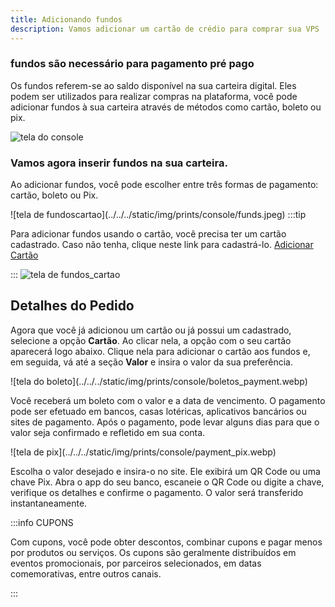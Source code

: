 ```yaml
---
title: Adicionando fundos
description: Vamos adicionar um cartão de crédio para comprar sua VPS
---
```



### fundos são necessário para pagamento pré pago

Os fundos referem-se ao saldo disponível na sua carteira digital. Eles podem ser utilizados para realizar compras na plataforma,
você pode adicionar fundos à sua carteira através de métodos como cartão, boleto ou pix.

![tela do console](../../../static/img/prints/console/wallet.webp)

### Vamos agora inserir fundos na sua carteira.

Ao adicionar fundos, você pode escolher entre três formas de pagamento: cartão, boleto ou Pix.


<Tabs>
  <TabItem value="Cartão" label="Cartão" default>
    ![tela de fundoscartao](../../../static/img/prints/console/funds.jpeg)
:::tip

Para adicionar fundos usando o cartão, você precisa ter um cartão cadastrado. Caso não tenha, clique neste link para cadastrá-lo.
[Adicionar Cartão](/inicio/cartoes/#adicionando-um-cartão)

:::
![tela de fundos_cartao](../../../static/img/prints/console/payment_methods.webp)

## Detalhes do Pedido

Agora que você já adicionou um cartão ou já possui um cadastrado, selecione a opção **Cartão**. Ao clicar nela, a opção com o seu cartão aparecerá logo abaixo. 
Clique nela para adicionar o cartão aos fundos e, em seguida, vá até a seção **Valor** e insira o valor da sua preferência.

  </TabItem>
  <TabItem value="Boleto" label="Boleto">
    ![tela do boleto](../../../static/img/prints/console/boletos_payment.webp)

Você receberá um boleto com o valor e a data de vencimento. O pagamento pode ser efetuado em bancos, casas lotéricas, aplicativos bancários ou sites de pagamento. 
Após o pagamento, pode levar alguns dias para que o valor seja confirmado e refletido em sua conta.

  </TabItem>
  <TabItem value="Pix" label="Pix">
![tela de pix](../../../static/img/prints/console/payment_pix.webp)

Escolha o valor desejado e insira-o no site. Ele exibirá um QR Code ou uma chave Pix.
 Abra o app do seu banco, escaneie o QR Code ou digite a chave, verifique os detalhes e confirme o pagamento. O valor será transferido instantaneamente.
  </TabItem>
</Tabs>

:::info CUPONS

Com cupons, você pode obter descontos, combinar cupons e pagar menos por produtos ou serviços.
 Os cupons são geralmente distribuídos em eventos promocionais, por parceiros selecionados, em datas comemorativas, entre outros canais.

:::
